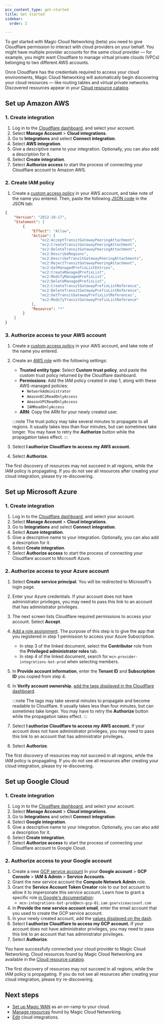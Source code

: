 ```yaml
---
pcx_content_type: get-started
title: Get started
sidebar:
  order: 2

---
```


To get started with Magic Cloud Networking (beta) you need to give Cloudflare permission to interact with cloud providers on your behalf. You might have multiple provider accounts for the same cloud provider — for example, you might want Cloudflare to manage virtual private clouds (VPCs) belonging to two different AWS accounts.

Once Cloudflare has the credentials required to access your cloud environments, Magic Cloud Networking will automatically begin discovering your cloud resources — like routing tables and virtual private networks. Discovered resources appear in your [Cloud resource catalog](/magic-cloud-networking/manage-resources/#cloud-resource-catalog).

## Set up Amazon AWS

### 1. Create integration

1. Log in to the [Cloudflare dashboard](https://dash.cloudflare.com/), and select your account.
2. Select **Manage Account** > **Cloud integrations**.
3. Go to **Integrations** and select **Connect integration**.
4. Select **AWS integration**.
5. Give a descriptive name to your integration. Optionally, you can also add a description for it.
6. Select **Create integration**.
7. Select **Authorize access** to start the process of connecting your Cloudflare account to Amazon AWS.

### 2. Create IAM policy

1. Create a [custom access policy](https://docs.aws.amazon.com/IAM/latest/UserGuide/access_policies_create-console.html) in your AWS account, and take note of the name you entered. Then, paste the following [JSON code](https://docs.aws.amazon.com/IAM/latest/UserGuide/reference_policies_elements_version.html) in the JSON tab:

```json
{
    "Version": "2012-10-17",
    "Statement": [
        {
            "Effect": "Allow",
            "Action": [
                "ec2:AcceptTransitGatewayPeeringAttachment",
                "ec2:CreateTransitGatewayPeeringAttachment",
                "ec2:DeleteTransitGatewayPeeringAttachment",
                "ec2:DescribeRegions",
                "ec2:DescribeTransitGatewayPeeringAttachments",
                "ec2:RejectTransitGatewayPeeringAttachment",
                "ec2:GetManagedPrefixListEntries",
                "ec2:CreateManagedPrefixList",
                "ec2:ModifyManagedPrefixList",
                "ec2:DeleteManagedPrefixList",
                "ec2:CreateTransitGatewayPrefixListReference",
                "ec2:DeleteTransitGatewayPrefixListReference",
                "ec2:GetTransitGatewayPrefixListReferences",
                "ec2:ModifyTransitGatewayPrefixListReference"
            ],
            "Resource": "*"
        }
    ]
}
```

### 3. Authorize access to your AWS account

1. Create a [custom access policy](https://docs.aws.amazon.com/IAM/latest/UserGuide/access_policies_create-console.html) in your AWS account, and take note of the name you entered.
2. Create an [AWS role](https://docs.aws.amazon.com/IAM/latest/UserGuide/id_roles_create_for-custom.html) with the following settings:
   - **Trusted entity type**: Select **Custom trust policy**, and paste the custom trust policy returned by the Cloudflare dashboard.
   - **Permissions**: Add the IAM policy created in step 1, along with these AWS-managed policies:
      - `NetworkAdministrator`
      - `AmazonEC2ReadOnlyAccess`
      - `AmazonVPCReadOnlyAccess`
      - `IAMReadOnlyAccess`
   - **ARN**: Copy the ARN for your newly created user.

   :::note
	 The trust policy may take several minutes to propagate to all regions. It usually takes less than four minutes, but can sometimes take longer. You may have to retry the **Authorize** button while the propagation takes effect.
	 :::

3. Select **I authorize Cloudflare to access my AWS account.**
4. Select **Authorize**.

The first discovery of resources may not succeed in all regions, while the IAM policy is propagating. If you do not see all resources after creating your cloud integration, please try re-discovering.

## Set up Microsoft Azure

### 1. Create integration

1. Log in to the [Cloudflare dashboard](https://dash.cloudflare.com/), and select your account.
2. Select **Manage Account** > **Cloud integrations**.
3. Go to **Integrations** and select **Connect integration**.
4. Select **Azure integration**.
5. Give a descriptive name to your integration. Optionally, you can also add a description for it.
6. Select **Create integration**.
7. Select **Authorize access** to start the process of connecting your Cloudflare account to Microsoft Azure.

### 2. Authorize access to your Azure account

1. Select **Create service principal**. You will be redirected to Microsoft's login page.
2. Enter your Azure credentials. If your account does not have administrator privileges, you may need to pass this link to an account that has administrator privileges.
3. The next screen lists Cloudflare required permissions to access your account. Select **Accept**.
4. [Add a role assignment](https://learn.microsoft.com/en-us/azure/role-based-access-control/role-assignments-portal). The purpose of this step is to give the app that you registered in step 1 permission to access your Azure Subscription.
   - In step 3 of the linked document, select the **Contributor** role from the **Privileged administrator roles** tab.
   - In step 4 of the linked document, search for  `mcn-provider-integrations-bot-prod` when selecting members.
5. In **Provide account information**, enter the **Tenant ID** and **Subscription ID** you copied from step 4.
6. In **Verify account ownership**, [add the tags displayed in the Cloudflare dashboard](https://learn.microsoft.com/en-us/azure/azure-resource-manager/management/tag-resources-portal).

   :::note
	 The tags may take several minutes to propagate and become readable to Cloudflare. It usually takes less than four minutes, but can sometimes take longer. You may have to retry the **Authorize** button while the propagation takes effect.
	 :::

7. Select **I authorize Cloudflare to access my AWS account.** If your account does not have administrator privileges, you may need to pass this link to an account that has administrator privileges.
8. Select **Authorize**.

The first discovery of resources may not succeed in all regions, while the IAM policy is propagating. If you do not see all resources after creating your cloud integration, please try re-discovering.

## Set up Google Cloud

### 1. Create integration

1. Log in to the [Cloudflare dashboard](https://dash.cloudflare.com/), and select your account.
2. Select **Manage Account** > **Cloud integrations**.
3. Go to **Integrations** and select **Connect integration**.
4. Select **Google  integration**.
5. Give a descriptive name to your integration. Optionally, you can also add a description for it.
6. Select **Create integration**.
7. Select **Authorize access** to start the process of connecting your Cloudflare account to Google Cloud.

### 2. Authorize access to your Google account

1. Create a new [GCP service account](https://cloud.google.com/iam/docs/service-accounts-create) in your **Google account** > **GCP Console** > **IAM & Admin** > **Service Accounts**.
2. Grant the new service account the **Compute Network Admin** role.
3. Grant the **Service Account Token Creator** role to our bot account to allow it to impersonate this service account. Learn how to grant a specific role [in Google's documentation](https://cloud.google.com/iam/docs/manage-access-service-accounts#grant-single-role):
   - `mcn-integrations-bot-prod@mcn-gcp-01.iam.gserviceaccount.com`
4. In **Provide the new service account email**, enter the email account that you used to create the GCP service account.
5. In your newly created account, add the [values displayed on the dash](https://www.google.com/url?q=https://cloud.google.com/resource-manager/docs/creating-managing-labels%23create-labels&sa=D&source=docs&ust=1740049107852729&usg=AOvVaw2u7AYwBxhB39ojXesn7tlm).
6. Select **I authorize Cloudflare to access my GCP account.** If your account does not have administrator privileges, you may need to pass this link to an account that has administrator privileges.
7. Select **Authorize**.

You have successfully connected your cloud provider to Magic Cloud Networking. Cloud resources found by Magic Cloud Networking are available in the [Cloud resource catalog](/magic-cloud-networking/manage-resources/#cloud-resource-catalog).

The first discovery of resources may not succeed in all regions, while the IAM policy is propagating. If you do not see all resources after creating your cloud integration, please try re-discovering.

## Next steps

- [Set up Magic WAN](/magic-cloud-networking/cloud-on-ramps/) as an on-ramp to your cloud.
- [Manage resources](/magic-cloud-networking/manage-resources/) found by Magic Cloud Networking.
- [Edit](/magic-cloud-networking/manage-resources/#edit-cloud-integrations) cloud integrations.